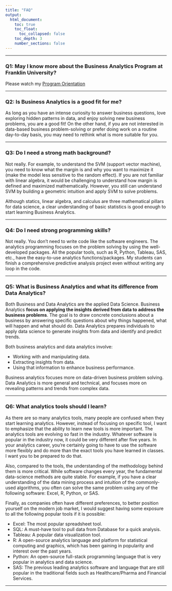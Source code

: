 ```yaml
---
title: "FAQ"
output: 
  html_document:
    toc: true
    toc_float:
      toc_collapsed: false 
    toc_depth: 3
    number_sections: false 
---
```


***

### Q1: May I know more about the Business Analytics Program at Franklin University?

Please watch my [Program Orientation](https://www.youtube.com/watch?v=BBqFU5vULOU)  

***

### Q2: Is Business Analytics is a good fit for me?

As long as you have an intense curiosity to answer business questions, love exploring hidden patterns in data, and enjoy solving new business problems, you are a good fit! On the other hand, if you are not interested in data-based business problem-solving or prefer doing work on a routine day-to-day basis, you may need to rethink what is more suitable for you.

***

### Q3: Do I need a strong math background?

Not really.  For example, to understand the SVM (support vector machine), you need to know what the margin is and why you want to maximize it (make the model less sensitive to the random effect). If you are not familiar with linear algebra, it would be challenging to understand how margin is defined and maximized mathematically. However, you still can understand SVM by building a geometric intuition and apply SVM to solve problems.

Although statics, linear algebra, and calculus are three mathematical pillars for data science, a clear understanding of basic statistics is good enough to start learning Business Analytics.


***

### Q4: Do I need strong programming skills?

Not really. You don’t need to write code like the software engineers. The analytics programming focuses on the problem solving by using the well-developed packages. All the popular tools, such as R, Python, Tableau, SAS, etc., have the easy-to-use analytics functions/packages. My students can finish a comprehensive predictive analysis project even without writing any loop in the code.


***

### Q5: What is Business Analytics and what its difference from Data Analytics?

Both Business and Data Analytics are the applied Data Science. Business Analytics **focus on applying the insights derived from data to address the business problems**. The goal is to draw concrete conclusions about a business by answering specific questions about why things happened, what will happen and what should do. Data Analytics prepares individuals to apply data science to generate insights from data and identify and predict trends. 


Both business analytics and data analytics involve:

- Working with and manipulating data.
- Extracting insights from data.
- Using that information to enhance business performance.

Business analytics focuses more on data-driven business problem solving. Data Analytics is more general and technical, and focuses more on revealing patterns and trends from complex data.


***

### Q6: What analytics tools should I learn?

As there are so many analytics tools, many people are confused when they start learning analytics. However, instead of focusing on specific tool, I want to emphasize that the ability to learn new tools is more important. The analytics tools are evolving so fast in the industry. Whatever software is popular in the industry now, it could be very different after five years. In your analytics career, you're certainly going to have to use the software more flexibly and do more than the exact tools you have learned in classes.  I want you to be prepared to do that. 

Also, compared to the tools, the understanding of the methodology behind them is more critical. While software changes every year, the fundamental data-science methods are quite stable. For example, if you have a clear understanding of the data mining process and intuition of the commonly-used algorithms, you often can solve the same problem using any of the following software: Excel, R, Python, or SAS.

Finally, as companies often have different preferences, to better position yourself on the modern job market, I would suggest having some exposure to all the following popular tools if it is possible:

- Excel: The most popular spreadsheet tool.
- SQL: A must-have tool to pull data from Database for a quick analysis.
- Tableau: A popular data visualization tool.
- R: A open-source analytics language and platform for statistical computing and graphics, which has been gaining in popularity and interest over the past years. 
- Python: An open-source full-stack programming language that is very popular in analytics and data science.
- SAS: The previous leading analytics software and language that are still popular in the traditional fields such as Healthcare/Pharma and Financial Services.

***


